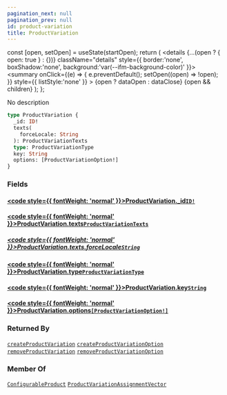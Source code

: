 ```yaml
---
pagination_next: null
pagination_prev: null
id: product-variation
title: ProductVariation
---
```









  const [open, setOpen] = useState(startOpen);
  return (
    <details {...(open ? { open: true } : {})} className="details" style={{ border:'none', boxShadow:'none', background:'var(--ifm-background-color)' }}>
      <summary
        onClick={(e) => {
          e.preventDefault();
          setOpen((open) => !open);
        }}
        style={{ listStyle:'none' }}
      >
      {open ? dataOpen : dataClose}
      </summary>
      {open && children}
    </details>
  );
};








No description


```graphql
type ProductVariation {
  _id: ID!
  texts(
    forceLocale: String
  ): ProductVariationTexts
  type: ProductVariationType
  key: String
  options: [ProductVariationOption!]
}
```




### Fields

#### [<code style={{ fontWeight: 'normal' }}>ProductVariation.<b>_id</b></code>](#)<Bullet />[`ID!`](/types/scalars/id.mdx) <Badge class="badge badge--secondary" text="non-null"/> <Badge class="badge badge--secondary" text="scalar"/> 



#### [<code style={{ fontWeight: 'normal' }}>ProductVariation.<b>texts</b></code>](#)<Bullet />[`ProductVariationTexts`](/types/objects/product-variation-texts.mdx) <Badge class="badge badge--secondary" text="object"/> 

##### [<code style={{ fontWeight: 'normal' }}>ProductVariation.texts.<b>forceLocale</b></code>](#)<Bullet />[`String`](/types/scalars/string.mdx) <Badge class="badge badge--secondary" text="scalar"/> 



#### [<code style={{ fontWeight: 'normal' }}>ProductVariation.<b>type</b></code>](#)<Bullet />[`ProductVariationType`](/types/enums/product-variation-type.mdx) <Badge class="badge badge--secondary" text="enum"/> 



#### [<code style={{ fontWeight: 'normal' }}>ProductVariation.<b>key</b></code>](#)<Bullet />[`String`](/types/scalars/string.mdx) <Badge class="badge badge--secondary" text="scalar"/> 



#### [<code style={{ fontWeight: 'normal' }}>ProductVariation.<b>options</b></code>](#)<Bullet />[`[ProductVariationOption!]`](/types/objects/product-variation-option.mdx) <Badge class="badge badge--secondary" text="list"/> <Badge class="badge badge--secondary" text="object"/> 







### Returned By

[`createProductVariation`](/operations/mutations/create-product-variation.mdx)  <Badge class="badge badge--secondary" text="mutation"/><Bullet />[`createProductVariationOption`](/operations/mutations/create-product-variation-option.mdx)  <Badge class="badge badge--secondary" text="mutation"/><Bullet />[`removeProductVariation`](/operations/mutations/remove-product-variation.mdx)  <Badge class="badge badge--secondary" text="mutation"/><Bullet />[`removeProductVariationOption`](/operations/mutations/remove-product-variation-option.mdx)  <Badge class="badge badge--secondary" text="mutation"/>

### Member Of

[`ConfigurableProduct`](/types/objects/configurable-product.mdx)  <Badge class="badge badge--secondary" text="object"/><Bullet />[`ProductVariationAssignmentVector`](/types/objects/product-variation-assignment-vector.mdx)  <Badge class="badge badge--secondary" text="object"/>

